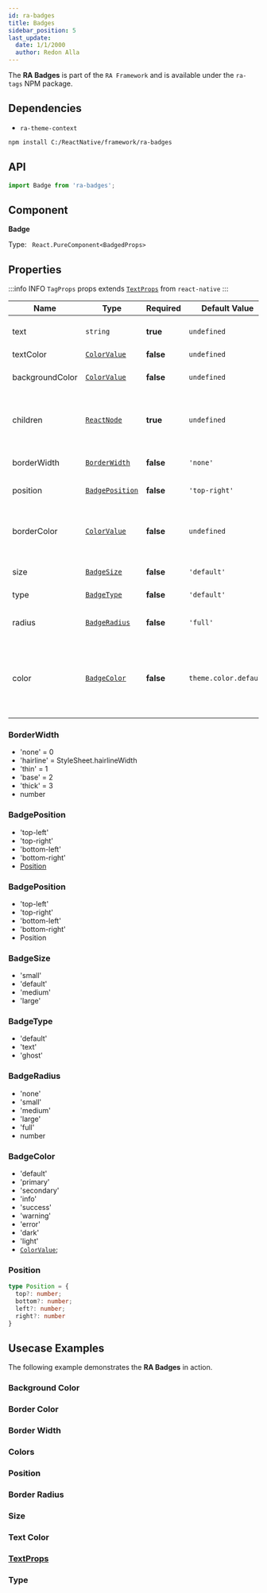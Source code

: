 ```yaml
---
id: ra-badges
title: Badges
sidebar_position: 5
last_update:
  date: 1/1/2000
  author: Redon Alla
---
```


The **RA Badges** is part of the `RA Framework` and is available under the `ra-tags` NPM package.

## Dependencies
- `ra-theme-context`


<Installation title="RA Badges" />

```bash
npm install C:/ReactNative/framework/ra-badges
```

## API

```jsx
import Badge from 'ra-badges';
```

## Component

**Badge**

Type: ` React.PureComponent<BadgedProps>`

## Properties

:::info INFO
`TagProps` props extends [`TextProps`](https://reactnative.dev/docs/text#props) from `react-native`
:::

|  Name   | Type | Required | Default Value | Description |
| -- | -- | -- | -- | -- |
| text | `string` | **true** | `undefined` | Text to display on badged. |
| textColor | [`ColorValue`](https://reactnative.dev/docs/colors) | **false** | `undefined` | Text Color. |
| backgroundColor | [`ColorValue`](https://reactnative.dev/docs/colors) | **false** | `undefined` | Badge background color. |
| children  | [`ReactNode`](https://reactnative.dev/docs/react-node) | **true** | `undefined` | ReactNode to render where to render the badge. |
| borderWidth  | [`BorderWidth`](#borderwidth) | **false** | `'none'` | Optional borders width. |
| position  | [`BadgePosition`](#badgeposition) | **false** | `'top-right'` | Badge position. |
| borderColor | [`ColorValue`](https://reactnative.dev/docs/colors) | **false** | `undefined` | Borders color according `react-native` ColorValue. |
| size | [`BadgeSize`](#badgesize) | **false** | `'default'` | Badge Size variable. |
| type | [`BadgeType`](#badgetype) | **false** | `'default'` | Badge type. |
| radius | [`BadgeRadius`](#badgetype) | **false** | `'full'` | Badge border radius. |
| color | [`BadgeColor`](#badgecolor) | **false** | `theme.color.default` | Color by theme or a custom color according `react-native` ColorValue. |

### BorderWidth

* 'none' = 0
* 'hairline' = StyleSheet.hairlineWidth
* 'thin' = 1
* 'base' = 2
* 'thick' = 3
* number

### BadgePosition

* 'top-left'
* 'top-right'
* 'bottom-left'
* 'bottom-right'
* [Position](#position)

### BadgePosition

* 'top-left'
* 'top-right'
* 'bottom-left'
* 'bottom-right'
* Position

### BadgeSize

* 'small'
* 'default'
* 'medium'
* 'large'

### BadgeType

* 'default'
* 'text'
* 'ghost'

### BadgeRadius

* 'none'
* 'small'
* 'medium'
* 'large'
* 'full'
* number

### BadgeColor

* 'default'
* 'primary'
* 'secondary'
* 'info'
* 'success'
* 'warning'
* 'error'
* 'dark'
* 'light'
* [`ColorValue`](https://reactnative.dev/docs/colors);

### Position

```ts
type Position = {
  top?: number;
  bottom?: number;
  left?: number;
  right?: number
}
```

## Usecase Examples

The following example demonstrates the **RA Badges** in action.


### Background Color


<BackgroundColor />

### Border Color


<BorderColor />

### Border Width


<BorderWidth />

### Colors


<Colors />

### Position


<Position />

### Border Radius


<BorderRadius />

### Size


<Size />

### Text Color


<TextColor />

### [TextProps](https://reactnative.dev/docs/text#props)


<TextProps />

### Type


<Types />